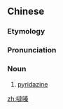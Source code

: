 ==Chinese==
{{zh-forms|s=哒嗪}}
{{zh-wp}}

===Etymology===
{{bor|zh|en|pyridazine}}

===Pronunciation===
{{zh-pron
|m=dāqín
|cat=n
}}

===Noun===
{{zh-noun}}

# {{lb|zh|organic compound}} [[pyridazine]]

[[zh:噠嗪]]